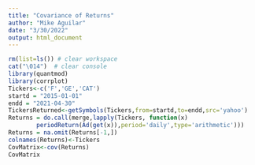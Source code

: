 ```yaml
---
title: "Covariance of Returns"
author: "Mike Aguilar"
date: "3/30/2022"
output: html_document
---
```


<!-- ### Covariance of Returns -->
```r
rm(list=ls()) # clear workspace
cat("\014")  # clear console
library(quantmod)
library(corrplot)
Tickers<-c('F','GE','CAT')
startd = "2015-01-01"
endd = "2021-04-30"
TickersReturned<-getSymbols(Tickers,from=startd,to=endd,src='yahoo')
Returns = do.call(merge,lapply(Tickers, function(x) 
        periodReturn(Ad(get(x)),period='daily',type='arithmetic')))
Returns = na.omit(Returns[-1,])
colnames(Returns)<-Tickers
CovMatrix<-cov(Returns)
CovMatrix
```